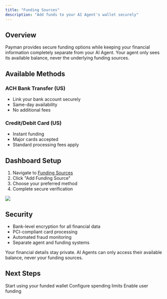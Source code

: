 ```yaml
---
title: "Funding Sources"
description: "Add funds to your AI Agent's wallet securely"
---
```


## Overview

Payman provides secure funding options while keeping your financial information completely separate from your AI Agent. Your agent only sees its available balance, never the underlying funding sources.

## Available Methods

### ACH Bank Transfer (US)
- Link your bank account securely
- Same-day availability
- No additional fees

### Credit/Debit Card (US)
- Instant funding
- Major cards accepted
- Standard processing fees apply

## Dashboard Setup

1. Navigate to [Funding Sources](https://app.paymanai.com/dashboard/funding)
2. Click "Add Funding Source"
3. Choose your preferred method
4. Complete secure verification

<Frame caption="Add a funding source in the dashboard">
  <img src="/images/add-funds.png" />
</Frame>

## Security

- Bank-level encryption for all financial data
- PCI-compliant card processing
- Automated fraud monitoring
- Separate agent and funding systems

<Note>
  Your financial details stay private. AI Agents can only access their available balance, never your funding sources.
</Note>

## Next Steps

<CardGroup>
  <Card 
    title="Send Payments" 
    icon="money-bill-transfer" 
    href="/capabilities/send-payment"
  >
    Start using your funded wallet
  </Card>
  <Card 
    title="Spending Controls" 
    icon="shield-check" 
    href="/capabilities/spend-limits"
  >
    Configure spending limits
  </Card>
  <Card 
    title="Customer Deposits" 
    icon="wallet" 
    href="/capabilities/customer-deposit"
  >
    Enable user funding
  </Card>
</CardGroup>
